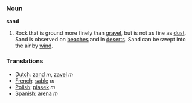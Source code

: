 === Noun ===

'''sand'''

#Rock that is ground more finely than [[gravel]], but is not as fine as [[dust]].  Sand is observed on [[beach]]es and in [[desert]]s.  Sand can be swept into the air by [[wind]].

=== Translations ===
*[[Dutch]]: [[zand]] ''m'', [[zavel]] ''m''
*[[French]]: [[sable]] ''m''
*[[Polish]]: [[piasek]] ''m''
*[[Spanish]]: [[arena]] ''m''